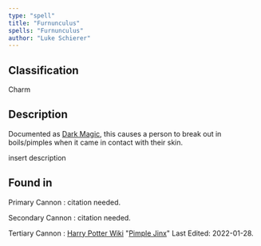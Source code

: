 ```yaml
---
type: "spell"
title: "Furnunculus"
spells: "Furnunculus"
author: "Luke Schierer"
---
```


## Classification

Charm

## Description

Documented as [Dark Magic][], this causes a person to break out in boils/pimples when it came in contact with their skin.

[Dark Magic]: <../../dark>
insert description

## Found in

Primary Cannon
:   citation needed.

Secondary Cannon
:   citation needed.

Tertiary Cannon
:   [Harry Potter Wiki](https://harrypotter.fandom.com/)
    "[Pimple Jinx](https://harrypotter.fandom.com/wiki/Pimple_Jinx)"
	Last Edited: 2022-01-28.
